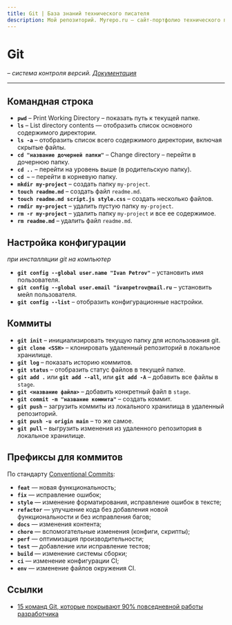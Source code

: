 ```yaml
---
title: Git | База знаний технического писателя
description: Мой репозиторий. Myrepo.ru – сайт-портфолио технического писателя
---
```


# Git

*– система контроля версий. [Документация](https://git-scm.com/book/ru/v2)*

---

## Командная строка

- **`pwd`** – Print Working Directory – показать путь к текущей папке.  
- **`ls`** – List directory contents — отобразить список основного содержимого директории.  
- **`ls -a`** – отобразить список всего содержимого директории, включая скрытые файлы.  
- **`cd "название дочерней папки"`** – Change directory – перейти в дочернюю папку.  
- **`cd ..`** – перейти на уровень выше (в родительскую папку).  
- **`cd ~`** – перейти в корневую папку.  
- **`mkdir my-project`** – создать папку `my-project`.  
- **`touch readme.md`** – создать файл `readme.md`.  
- **`touch readme.md script.js style.css`** – создать несколько файлов.
- **`rmdir my-project`** – удалить пустую папку `my-project`.
- **`rm -r my-project`** – удалить папку `my-project` и все ее содержимое.
- **`rm readme.md`** – удалить файл `readme.md`.

## Настройка конфигурации
*при инсталляции git на компьютер*
  
- **`git config --global user.name "Ivan Petrov"`** – установить имя пользователя.
- **`git config --global user.email "ivanpetrov@mail.ru`** – установить мейл пользователя.
- **`git config --list`** – отобразить конфигурационные настройки.

## Коммиты

- **`git init`** – инициализировать текущую папку для использования git. 
- **`git clone <SSH>`** – клонировать удаленный репозиторий в локальное хранилище.
- **`git log`** – показать историю коммитов.
- **`git status`** – отобразить статус файлов в текущей папке.
- **`git add .`** или **`git add --all`**, или **`git add -A`** – добавить все файлы в `stage`.
- **`git <название файла>`** – добавить конкретный файл в `stage`.
- **`git commit -m "название коммита"`** – создать коммит.
- **`git push`** – загрузить коммиты из локального хранилища в удаленный репозиторий.
- **`git push -u origin main`** – то же самое.
- **`git pull`** – выгрузить изменения из удаленного репозитория в локальное хранилище.

## Префиксы для коммитов

По стандарту [Conventional Commits](https://www.conventionalcommits.org/en/v1.0.0/):

- **`feat`** — новая функциональность;  
- **`fix`** — исправление ошибок;  
- **`style`** — изменение форматирования, исправление ошибок в тексте;  
- **`refactor`** — улучшение кода без добавления новой функциональности и без исправления багов;  
- **`docs`** — изменения контента;  
- **`chore`** — вспомогательные изменения (конфиги, скрипты);  
- **`perf`** — оптимизация производительности;  
- **`test`** — добавление или исправление тестов;  
- **`build`** — изменение системы сборки;  
- **`ci`** — изменение конфигурации CI;  
- **`env`** — изменение файлов окружения CI.  

## Ссылки

- [15 команд Git, которые покрывают 90% повседневной работы разработчика](https://habr.com/ru/articles/905658/)



